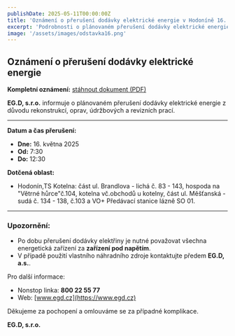 ```yaml
---
publishDate: 2025-05-11T00:00:00Z
title: 'Oznámení o přerušení dodávky elektrické energie v Hodoníně 16. května'
excerpt: 'Podrobnosti o plánovaném přerušení dodávky elektrické energie v Hodoníně dne 16. května 2025'
image: '/assets/images/odstavka16.png'
---
```


## Oznámení o přerušení dodávky elektrické energie

**Kompletní oznámení:** [stáhnout dokument (PDF)](/assets/files/obecne-dokumenty/eon_oznameni16.pdf)

**EG.D, s.r.o.** informuje o plánovaném přerušení dodávky elektrické energie z důvodu rekonstrukcí, oprav, údržbových a revizních prací.

---

**Datum a čas přerušení:**

- **Dne:** 16. května 2025
- **Od:** 7:30
- **Do:** 12:30

**Dotčená oblast:**

- Hodonín,TS Kotelna: část ul. Brandlova - lichá č. 83 - 143, hospoda na "Větrné hůrce"č.104, kotelna vč.obchodů u kotelny, část ul. Měšťanská - sudá č. 134 - 138, č.103 a VO+ Předávací stanice lázně SO 01.

---

### Upozornění:

- Po dobu přerušení dodávky elektřiny je nutné považovat všechna energetická zařízení za **zařízení pod napětím**.
- V případě použití vlastního náhradního zdroje kontaktujte předem **EG.D, a.s.**.

Pro další informace:

- Nonstop linka: **800 22 55 77**
- Web: [www.egd.cz](https://www.egd.cz)

Děkujeme za pochopení a omlouváme se za případné komplikace.

**EG.D, s.r.o.**
